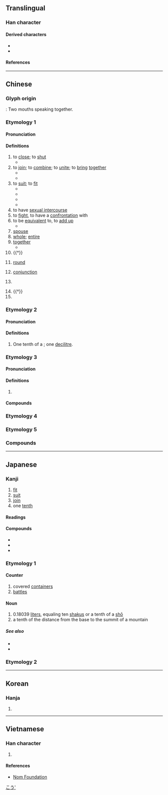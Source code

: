 {{also|台|🈴|閤|会}}
{{character info}}
==Translingual==
{{stroke order|strokes=6}}

===Han character===
{{Han char|rn=30|rad=口|as=03|sn=6|four=80601|canj=OMR|ids=⿱亼口}}

====Derived characters====
* {{l|mul|[[𫡥]], [[佮]], [[冾]], [[哈]], [[垥]], [[姶]], [[峆]], [[帢]], [[㢵]], [[㣛]], [[恰]], [[拾]], [[洽]], [[𪯤]], [[䏩]], [[㭘]], [[烚]], [[珨]], [[䢔]], [[䀫]], [[硆]], [[祫]], [[秴]], [[粭]], [[給]]([[给]]), [[耠]], [[𦕲]], [[䑪]], [[蛤]], [[袷]], [[鿘]], [[詥]], [[𧳇]], [[䞩]], [[跲]], [[鉿]]([[铪]]), [[鞈]], [[韐]], [[餄]]([[饸]]), [[鿢]], [[𩩂]], [[𩳋]], [[鮯]]([[𫚗]]), [[𪑇]], [[䶎]], [[𪘁]], [[㓣]], [[𪠁]], [[郃]], [[㧱]], [[敆]], [[㪉]], [[欱]], [[𤙖]], [[翖]], [[䧻]], [[頜]]([[颌]]), [[鴿]]([[鸽]]), [[搿]]}}
* {{l|mul|[[㝓]], [[峇]], [[𣆗]], [[荅]], [[䆟]], [[答]], [[䨐]], [[𩭆]], [[䶀]], [[𮯚]], [[鿖]], [[𡋛]], [[𪦻]], [[弇]], [[𢙅]], [[拿]], [[𤥓]], [[畣]], [[㿯]], [[盒]], [[𥅽]], [[翕]], [[搻]], [[樖]], [[龕]]([[龛]]), [[匌]], [[匼]], [[㕉]], [[𢈈]], [[㾑]], [[閤]]([[𬮤]]), [[𡇞]]}}

====References====
{{Han ref|kx=0174.240|dkj=03287|dj=0387.170|hdz=10581.010|uh=5408}}

----

==Chinese==
{{zh-forms}}
{{zh-wp}}

===Glyph origin===
{{Han etym}}
{{Han compound|亼|口|t2=mouth|ls=ic}} : Two mouths speaking together.

===Etymology 1===

====Pronunciation====
{{zh-pron
|m=hé
|m-s=ho2
|c=hap6
|h=pfs=ha̍p/kap/kak
|j=hah5
|mn=ha̍p/qz,tw,xm:ha̍h/zz:a̍h
|mn_note=ha̍p - used only to mean 'join', 'to combine', 'to unite' and literary readings; ha̍h/a̍h - vernacular;
|mn-t=hah8/hab8/gab8
|mn-t_note=hab8 - alternative pronunciation for "to close"; gab8 - dialectal usage "combining" (e.g. 合藥)
|mc=1
|oc=2,2
|ma=
|cat=v,a,n,pn
}}

====Definitions====
{{zh-hanzi}}

# to [[close]]; to [[shut]]
#* {{zh-x|合上|close}}
# to [[join]]; to [[combine]]; to [[unite]]; to [[bring]] [[together]]
#* {{zh-x|組合|to assemble}}
#* {{zh-x|集合|to gather, to assemble}}
# to [[suit]]; to [[fit]]
#* {{zh-x|適合|to fit, to suit}}
#* {{zh-x|合適|suitable, fitting}}
#* {{zh-x|魚 和 紅酒 不合。|Fish and red wine don't '''go well together'''.}}
#* {{zh-x|那 個 店 裡 沒有 合 我 尺寸 的 帽子。|There are no hats in that store that '''fit''' me.}}
# to have [[sexual intercourse]]
# to [[fight]], to have a [[confrontation]] with
# to be [[equivalent]] to, to [[add up]]
#* {{zh-x|一 公頃 合 十五 市畝。|A hectare '''is equivalent to''' 15 mu.}}
# [[spouse]]
# [[whole]]; [[entire]]
# [[together]]
#* {{zh-x|這 張 卡片 是 我們 全家 合 送 的。祝 您 母親節 快樂{lè}。|This card comes from the '''whole''' family. Happy Mother's Day.}}
# {{†}} {{zh-alt-form|盒|box}}
# {{lb|zh|game|battle}} [[round]]
# {{lb|zh|astronomy}} [[conjunction]]
# {{lb|zh|Chinese phonetics}} {{zh-short|合口|closed-mouthed}}
# {{†}} {{n-g|Classifier for the number of fights.}}
# {{surname|zh}}

===Etymology 2===

====Pronunciation====
{{zh-pron
|m=gě
<!--
|m-s=go2
|m-s_note=substitution character
-->
|c=gap3
|h=pfs=khap
|mn=kap
|mn_note=literary reading
|mc=2
|oc=1,1
|cat=n
}}

====Definitions====
{{zh-hanzi}}

# One tenth of a {{zh-l|升}}; one [[decilitre]].

===Etymology 3===

====Pronunciation====
{{zh-pron
|m=hé
|c=ho4
|h=
|mn=xm:hōⁿ
|mn-t=ho5
|cat=n
}}

====Definitions====
{{zh-hanzi}}

# {{lb|zh|music}} {{n-g|{{w|Gongche notation}} of low [[sol]] (5̣).}}

====Compounds====
{{zh-der|合尺}}

===Etymology 4===
{{zh-see|閤|s|to [[close]], to [[shut]]; [[all of]], [[whole]] of}}

===Etymology 5===
{{zh-see|盒|ss}}

===Compounds===
{{zh-der|三合|不合|九合|交合|付合|偶合|公合|六合|分合|切合|勘合|化合|匡合|匯合|印合|只合|合上|合下|合伙|合作|合併|合傳|合兒|合刃|合券|合刻|合劑|合力|合十|合口|合同|合唱|合圍|合夥|合奏|合婚|合子|合宅|合宜|合家|合局|合巹|合并|合度|合式|合弦|合影|合後|合從|合意|合成|合戰|合手|合折|合抱|合拍|合掌|合撲|合擊|合攏|合數|合族|合昏|合是|合時|合朔|合本|合板|合格|合機|合款|合歡|合殺|合氣|合沓|合法|合注|合流|合準|合溜|合演|合火|合照|合營|合獨|合球|合理|合璧|合生|合用|合當|合眼|合租|合窆|合符|合算|合約|合縱|合纖|合群|合聲|合股|合苦|合著|合葉|合葬|合計|合該|合謀|合變|合谷|合資|合身|合轍|合辦|合造|合遝|合適|合醵|合金|合鏡|合面|合音|合頭|合體|合髻|合龍|吻合|和合|咬合|四合|回合|場合|夜合|契合|好合|密合|寡合|對合|巧合|布合|愈合|成合|打合|投合|折合|拌合|捏合|捻合|接合|揉合|摻合|撮合|攙合|整合|暌合|暗合|會合|比合|沓合|混合|湊合|溶合|烏合|熱合|牉合|牽合|理合|瓦合|當合|癒合|百合|相合|砌合|符合|簇合|糅合|糾合|納合|索合|組合|結合|統合|綜合|綴合|縫合|縮合|總合|耦合|聚合|聯合|苟合|融合|蟻合|複合|訢合|說合|調合|跑合|迎合|迴合|連合|遇合|適合|配合|重合|野合|鈿合|關合|集合|離合|鬥合|鳩合|黏合|齧合|久合垸|三合院|三合垸|合心|拼合|三合會|志同道合|媾合|合時宜|固拉合瑪|合浦|西合休}}

{{zh-cat|Elementary}}

----

==Japanese==

===Kanji===
{{ja-kanji|grade=2|rs=口03}}

# [[fit]]
# [[suit]]
# [[join]]
# one [[tenth]]

====Readings====
{{ja-readings
|goon=ごう<がふ
|kanon=こう<かふ
|kanyoon=かっ, がっ
|kun=あ-う<あ-ふ, あ-わせる<あ-はせる, あ-わす<あ-はす
|nanori=かい, はる, よし
}}

====Compounds====
* {{ja-r|合%憎|あい%にく|gloss=[[unfortunately]]}}
* {{ja-r|連%合|れん%ごう|gloss=[[union]], [[alliance]], [[combination]]}}
* {{ja-r|総%合|そう%ごう|gloss=synthesis, consolidation}}

===Etymology 1===
{{ja-kanjitab|ごう|yomi=o}}

====Counter====
{{ja-pos|ごう|hhira=がふ|counter}}

# covered [[container]]s
# [[battle]]s

====Noun====
{{ja-noun|ごう|hhira=がふ}}

# 0.18039 [[liter]]s, equaling ten [[shaku]]s or a tenth of a [[shō]]
# a tenth of the distance from the base to the summit of a mountain

=====See also=====
* {{ja-r|升|ます}}
* {{ja-r|勺|しゃく}}

===Etymology 2===
{{ja-kanjitab|あ|o1=い|yomi=k}}
{{ja-see|あい}}

[[Category:ja:Units of measure|こう']]

----

==Korean==

===Hanja===
{{ko-hanja|합하다|합할|합}}

# {{hanja form of|합|to [[unite]]}}

----

==Vietnamese==

===Han character===
{{vi-readings|rs=口03|reading=[[hợp]], [[hiệp]], [[cáp]], [[cóp]], [[góp]], [[gộp]], [[họp]], [[hạp]]}}

# {{rfdef|vi|sort=口03}}

====References====
* [http://nomfoundation.org/common/nom_details.php?codepoint=5408 Nom Foundation]